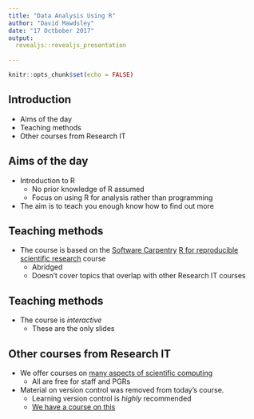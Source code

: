 ```yaml
---
title: "Data Analysis Using R"
author: "David Mawdsley"
date: "17 Octbober 2017"
output: 
  revealjs::revealjs_presentation
  
---
```


```r
knitr::opts_chunk$set(echo = FALSE)
```

## Introduction

* Aims of the day
* Teaching methods
* Other courses from Research IT


## Aims of the day

* Introduction to R
  + No prior knowledge of R assumed
  + Focus on using R for analysis rather than programming
* The aim is to teach you enough know how to find out more

## Teaching methods

* The course is based on the [Software Carpentry](https://software-carpentry.org) [R for reproducible scientific research](http://swcarpentry.github.io/r-novice-gapminder/) course
    + Abridged
    + Doesn't cover topics that overlap with other Research IT courses
  
## Teaching methods

* The course is _interactive_
    + These are the only slides
  
## Other courses from Research IT

* We offer courses on [many aspects of scientific computing](http://www.itservices.manchester.ac.uk/our-services/research/training/)
    + All are free for staff and PGRs
* Material on version control was removed from today's course.
    + Learning version control is _highly_ recommended
    + [We have a course on this](https://app.manchester.ac.uk/rrgit)
  
